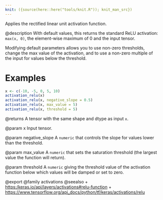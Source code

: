 ```yaml
---
knit: ({source(here::here("tools/knit.R")); knit_man_src})
---
```

Applies the rectified linear unit activation function.

@description
With default values, this returns the standard ReLU activation:
`max(x, 0)`, the element-wise maximum of 0 and the input tensor.

Modifying default parameters allows you to use non-zero thresholds,
change the max value of the activation,
and to use a non-zero multiple of the input for values below the threshold.

# Examples
```r
x <- c(-10, -5, 0, 5, 10)
activation_relu(x)
activation_relu(x, negative_slope = 0.5)
activation_relu(x, max_value = 5)
activation_relu(x, threshold = 5)
```

@returns
    A tensor with the same shape and dtype as input `x`.

@param x
Input tensor.

@param negative_slope
A `numeric` that controls the slope
for values lower than the threshold.

@param max_value
A `numeric` that sets the saturation threshold (the largest
value the function will return).

@param threshold
A `numeric` giving the threshold value of the activation
function below which values will be damped or set to zero.

@export
@family activations
@seealso
+ <https:/keras.io/api/layers/activations#relu-function>
+ <https://www.tensorflow.org/api_docs/python/tf/keras/activations/relu>
